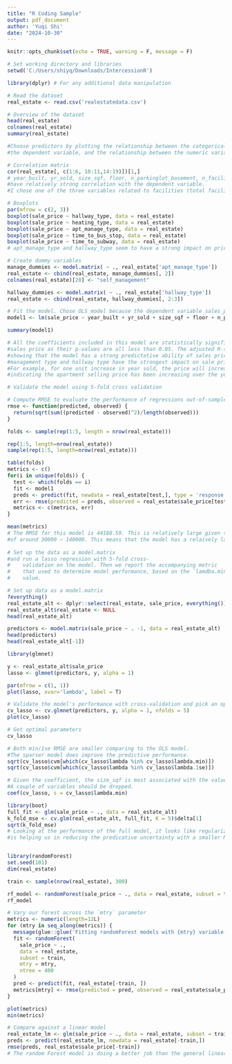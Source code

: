 ---
title: "R Coding Sample"
output: pdf_document
author: 'Yuqi Shi'
date: "2024-10-30"
---

```{r setup, include=FALSE}
knitr::opts_chunk$set(echo = TRUE, warning = F, message = F)
```

```{r}
# Set working directory and libraries
setwd('C:/Users/shiyq/Downloads/IntercessionR')

library(dplyr) # For any additional data manipulation

# Read the dataset
real_estate <- read.csv('realestatedata.csv')

# Overview of the dataset
head(real_estate)
colnames(real_estate)
summary(real_estate)

#Choose predictors by plotting the relationship between the categorical variables and 
#the dependent variable, and the relationship between the numeric variables and the dependent variable

# Correlation matrix
cor(real_estate[, c(1:6, 10:11,14:19)])[1,]
# year_built, yr_sold, size_sqf, floor, n_parkinglot_basement, n_facilities_near_by_total 
#have relatively strong correlation with the dependent variable. 
#I chose one of the three variables related to facilities (total facilities). 

# Boxplots
par(mfrow = c(2, 3))
boxplot(sale_price ~ hallway_type, data = real_estate)
boxplot(sale_price ~ heating_type, data = real_estate)
boxplot(sale_price ~ apt_manage_type, data = real_estate)
boxplot(sale_price ~ time_to_bus_stop, data = real_estate)
boxplot(sale_price ~ time_to_subway, data = real_estate)
# apt_manage_type and hallway_type seem to have a strong impact on price. 

# Create dummy variables
manage_dummies <- model.matrix( ~ ., real_estate['apt_manage_type'])
real_estate <- cbind(real_estate, manage_dummies[, 2])
colnames(real_estate)[20] <- "self_management"

hallway_dummies <- model.matrix( ~ ., real_estate['hallway_type'])
real_estate <- cbind(real_estate, hallway_dummies[, 2:3])

# Fit the model. Chose OLS model because the dependent variable sales_price is a quantitative variable. 
model1 <- lm(sale_price ~ year_built + yr_sold + size_sqf + floor + n_parkinglot_basement + n_facilities_near_by_total + self_management + hallway_typemixed + hallway_typeterraced, data = real_estate)

summary(model1)

# All the coefficients included in this model are statistically significant predictors of 
#sales price as their p-values are all less than 0.05. The adjusted R-squared value is 8.271, 
#showing that the model has a strong predictative ability of sales price. Year sold, 
#management type and hallway type have the strongest impact on sale price by checking their coefficients. 
#For example, for one unit increase in year sold, the price will increase by 11660 on average, 
#indicating the apartment selling price has been increasing over the years. 

# Validate the model using 5-fold cross validation

# Compute RMSE to evaluate the performance of regressions out-of-sample
rmse <- function(predicted, observed) {
  return(sqrt(sum((predicted - observed)^2)/length(observed)))
}

folds <- sample(rep(1:5, length = nrow(real_estate)))  

rep(1:5, length=nrow(real_estate))
sample(rep(1:5, length=nrow(real_estate)))

table(folds)
metrics <- c()
for(i in unique(folds)) {
  test <- which(folds == i)
  fit <- model1
  preds <- predict(fit, newdata = real_estate[test,], type = 'response')
  err <- rmse(predicted = preds, observed = real_estate$sale_price[test])
  metrics <- c(metrics, err)
}

mean(metrics)
# The RMSE for this model is 44188.59. This is relatively large given the price range 
#of around 30000 ~ 140000. This means that the model has a relaively large predicative uncertainty. 
   
# Set up the data as a model.matrix 
#and run a lasso regression with 5-fold cross-
#    validation on the model. Then we report the accompanying metric
#    that used to determine model performance, based on the `lamdba.min`
#    value.

# Set up data as a model.matrix
?everything()
real_estate_alt <- dplyr::select(real_estate, sale_price, everything())
real_estate_alt$real_estate <- NULL
head(real_estate_alt)

predictors <- model.matrix(sale_price ~ . -1, data = real_estate_alt)
head(predictors)
head(real_estate_alt[-1])

library(glmnet)

y <- real_estate_alt$sale_price
lasso <- glmnet(predictors, y, alpha = 1) 

par(mfrow = c(1, 1))
plot(lasso, xvar='lambda', label = T)  

# Validate the model's performance with cross-validation and pick an optimal lambda
cv_lasso <- cv.glmnet(predictors, y, alpha = 1, nfolds = 5)
plot(cv_lasso)

# Get optimal parameters
cv_lasso

# Both min/1se RMSE are smaller comparing to the OLS model. 
#The sparser model does improve the predictive performance.
sqrt(cv_lasso$cvm[which(cv_lasso$lambda %in% cv_lasso$lambda.min)])
sqrt(cv_lasso$cvm[which(cv_lasso$lambda %in% cv_lasso$lambda.1se)])

# Given the coefficient, the size_sqf is most associated with the value of lambda.min.
#A couple of variables should be dropped. 
coef(cv_lasso, s = cv_lasso$lambda.min)

library(boot)
full_fit <- glm(sale_price ~ ., data = real_estate_alt)
k_fold_mse <- cv.glm(real_estate_alt, full_fit, K = 5)$delta[1]
sqrt(k_fold_mse)
# Looking at the performance of the full model, it looks like regularization 
#is helping us in reducing the predicative uncertainty with a smaller MSE. 


library(randomForest)
set.seed(101)
dim(real_estate)

train <- sample(nrow(real_estate), 300)

rf_model <- randomForest(sale_price ~ ., data = real_estate, subset = train)
rf_model

# Vary our forest across the `mtry` parameter
metrics <- numeric(length=12L)
for (mtry in seq_along(metrics)) {
  message(glue::glue('Fitting randomForest models with {mtry} variable(s) per split'))
  fit <- randomForest(
    sale_price ~ .,
    data = real_estate,
    subset = train,
    mtry = mtry,
    ntree = 400
  )
  pred <- predict(fit, real_estate[-train, ])
  metrics[mtry] <- rmse(predicted = pred, observed = real_estate$sale_price[-train])
}

plot(metrics)
min(metrics)

# Compare against a linear model
real_estate_lm <- glm(sale_price ~ ., data = real_estate, subset = train)
preds <- predict(real_estate_lm, newdata = real_estate[-train,])
rmse(preds, real_estate$sale_price[-train]) 
# The random Forest model is doing a better job than the general linear model


```


